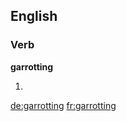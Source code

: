 
==English==

===Verb===
'''garrotting'''

# {{present participle of|garrotte}}

[[de:garrotting]]
[[fr:garrotting]]